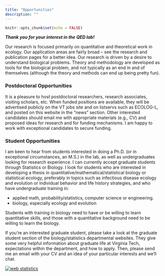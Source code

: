 ```yaml
---
title: "Opportunities"
description: ""
---
```


```r
knitr::opts_chunk$set(echo = FALSE)
```

___Thank you for your interest in the QED lab!___

Our research is focused primarily on quantitative and theoretical work in ecology. Our application areas are fairly broad – see the research and publication pages for a better idea. Our research is driven by a desire to understand biological problems. Theory and methodology are developed as tools for the biological problem, and not typically as an end in and of themselves (although the theory and methods can end up being pretty fun).

### Postdoctoral Opportunities

It is a pleasure to host postdoctoral researchers, research associates, visiting scholars, etc. When funded positions are available, they will be advertised publicly on the VT jobs site and on listservs such as ECOLOG-L, and posted on this website in the "news" section. Other interested candidates should email me with appropriate materials (e.g., CV) and proposed ideas for research and for funding mechanisms. I am happy to work with exceptional candidates to secure funding.

### Student Opportunities

I am keen to hear from students interested in doing a Ph.D. (or in exceptional circumstances, an M.S.) in the lab, as well as undergraduates looking for research experience. I can currently accept graduate students through Statistics or Biology. I look for students who are interested in developing a thesis in quantitative/mathematical/statistical biology or statistical ecology, preferably in topics such as infectious disease ecology and evolution or individual behavior and life history strategies, and who have undergraduate training in:

- applied math, probability/statistics, computer science or engineering.
- biology, especially ecology and evolution

Students with training in biology need to have or be willing to learn quantitative skills, and those with a quantitative background need to be willing to learn the biology.

If you’re an interested graduate student, please take a look at the graduate student section of the biology/statistics departmental websites. They give some very helpful information about graduate life at Virginia Tech, expectations within the department, and how to apply. Then, please send me an email with your CV and an idea of your particular interests and we’ll chat.


<!-- Default Statcounter code for QED
http://leah.johnson-gramacy.com/QED/ -->
<script type="text/javascript">
var sc_project=10740637; 
var sc_invisible=1; 
var sc_security="092cf49e"; 
</script>
<script type="text/javascript"
src="https://www.statcounter.com/counter/counter.js"
async></script>
<noscript><div class="statcounter"><a title="web statistics"
href="https://statcounter.com/" target="_blank"><img
class="statcounter"
src="https://c.statcounter.com/10740637/0/092cf49e/1/"
alt="web statistics"></a></div></noscript>
<!-- End of Statcounter Code -->

